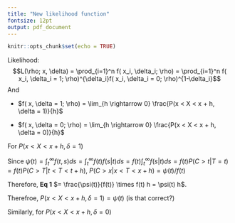 ```yaml
---
title: "New likelihood function"
fontsize: 12pt
output: pdf_document
---
```


```r
knitr::opts_chunk$set(echo = TRUE)
```


Likelihood: 
$$L(\rho; x, \delta) = \prod_{i=1}^n f( x_i, \delta_i; \rho) = \prod_{i=1}^n f( x_i, \delta_i = 1; \rho)^{\delta_i}f( x_i, \delta_i = 0; \rho)^{1-\delta_i}$$
And 

* $f( x, \delta = 1; \rho) = \lim_{h \rightarrow 0} \frac{P(x < X < x + h, \delta = 1)}{h}$

* $f( x, \delta = 0; \rho) = \lim_{h \rightarrow 0} \frac{P(x < X < x + h, \delta = 0)}{h}$


For $P(x < X < x + h, \delta = 1)$

\begin{equation}
\begin{aligned}
P(x < X < x + h, \delta = 1) = & P(x < T < x + h, T < C) \\
\approx & P(x < T < x + h, C>x) \\
= & P(C>x | x < T < x + h) P(x < T < x + h) \\
\end{aligned}
\end{equation}

Since $\psi(t) = \int_t^{\infty} f(t,s) ds = \int_t^{\infty} f(t) f(s|t) ds = f(t)\int_t^{\infty}  f(s|t) ds= f(t) P(C > t | T = t) = f(t) P(C > T| t<T < t + h)$, $P(C>x | x < T < x + h) = \psi(t)/f(t)$

Therefore, **Eq 1** $= \frac{\psi(t)}{f(t)} \times f(t) h = \psi(t) h$.

Therefroe, $P(x < X < x + h, \delta = 1) = \psi(t)$ (is that correct?) 

Similarly, for $P(x < X < x + h, \delta = 0)$

\begin{equation}
\begin{aligned}
P(x < X < x + h, \delta = 0) = & P(x < C < x + h, T > C) \\
\approx & P(x < C < x + h, T>x) \\
= & P(T>x | x < C < x + h) P(x < C < x + h) \\
\end{aligned}
\end{equation}



